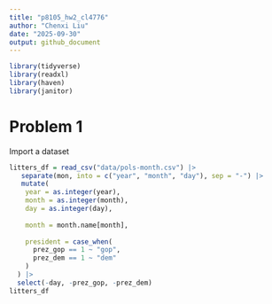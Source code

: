 ```yaml
---
title: "p8105_hw2_cl4776"
author: "Chenxi Liu"
date: "2025-09-30"
output: github_document
---
```


```r
library(tidyverse)
library(readxl)
library(haven)
library(janitor)
```

# Problem 1

Import a dataset

```r
litters_df = read_csv("data/pols-month.csv") |> 
   separate(mon, into = c("year", "month", "day"), sep = "-") |>
   mutate(
    year = as.integer(year),
    month = as.integer(month),
    day = as.integer(day),
   
    month = month.name[month],
  
    president = case_when(
      prez_gop == 1 ~ "gop",
      prez_dem == 1 ~ "dem"
    )
  ) |>
  select(-day, -prez_gop, -prez_dem)
litters_df
```
